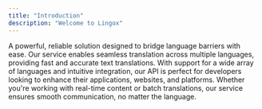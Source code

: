 ```yaml
---
title: "Introduction"
description: "Welcome to Lingox"
---
```


A powerful, reliable solution designed to bridge language barriers with ease. Our service enables seamless translation across multiple languages, providing fast and accurate text translations. With support for a wide array of languages and intuitive integration, our API is perfect for developers looking to enhance their applications, websites, and platforms. Whether you're working with real-time content or batch translations, our service ensures smooth communication, no matter the language.